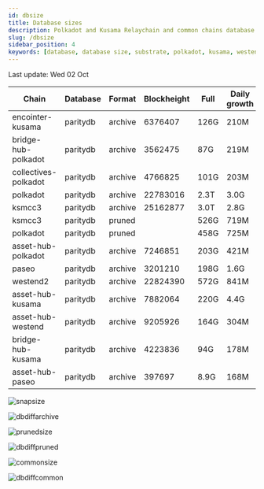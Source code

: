 ```yaml
---
id: dbsize
title: Database sizes
description: Polkadot and Kusama Relaychain and common chains database sizes
slug: /dbsize
sidebar_position: 4
keywords: [database, database size, substrate, polkadot, kusama, westend]
---
```



Last update: Wed 02 Oct

| Chain    | Database   | Format | Blockheight | Full         | Daily growth |
| ------------------------| ----------- | -------- | ------- | ---------- | ----- | 
| encointer-kusama | paritydb | archive | 6376407 | 126G | 210M |
| bridge-hub-polkadot | paritydb | archive | 3562475 | 87G | 219M |
| collectives-polkadot | paritydb | archive | 4766825 | 101G | 203M |
| polkadot | paritydb | archive | 22783016 | 2.3T | 3.0G |
| ksmcc3 | paritydb | archive | 25162877 | 3.0T | 2.8G |
| ksmcc3 | paritydb | pruned |  | 526G | 719M |
| polkadot | paritydb | pruned |  | 458G | 725M |
| asset-hub-polkadot | paritydb | archive | 7246851 | 203G | 421M |
| paseo | paritydb | archive | 3201210 | 198G | 1.6G |
| westend2 | paritydb | archive | 22824390 | 572G | 841M |
| asset-hub-kusama | paritydb | archive | 7882064 | 220G | 4.4G |
| asset-hub-westend | paritydb | archive | 9205926 | 164G | 304M |
| bridge-hub-kusama | paritydb | archive | 4223836 | 94G | 178M |
| asset-hub-paseo | paritydb | archive | 397697 | 8.9G | 168M |

![snapsize](/img/archivesize.png)

![dbdiffarchive](/img/dbdiffrelay.png)

![prunedsize](/img/prunedsize.png)

![dbdiffpruned](/img/dbdiffpruned.png)

![commonsize](/img/commonsize.png)

![dbdiffcommon](/img/dbdiffcommon.png)

